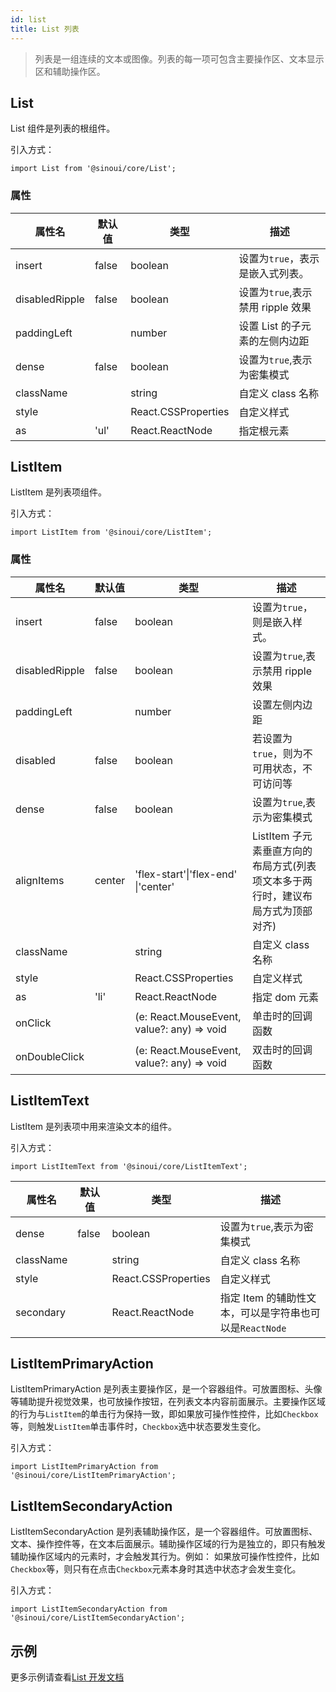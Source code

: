 ```yaml
---
id: list
title: List 列表
---
```


> 列表是一组连续的文本或图像。列表的每一项可包含主要操作区、文本显示区和辅助操作区。

## List

List 组件是列表的根组件。

引入方式：

```tsx
import List from '@sinoui/core/List';
```

### 属性

| 属性名         | 默认值 | 类型                | 描述                              |
| -------------- | ------ | ------------------- | --------------------------------- |
| insert         | false  | boolean             | 设置为`true`，表示是嵌入式列表。  |
| disabledRipple | false  | boolean             | 设置为`true`,表示禁用 ripple 效果 |
| paddingLeft    |        | number              | 设置 List 的子元素的左侧内边距    |
| dense          | false  | boolean             | 设置为`true`,表示为密集模式       |
| className      |        | string              | 自定义 class 名称                 |
| style          |        | React.CSSProperties | 自定义样式                        |
| as             | 'ul'   | React.ReactNode     | 指定根元素                        |

## ListItem

ListItem 是列表项组件。

引入方式：

```tsx
import ListItem from '@sinoui/core/ListItem';
```

### 属性

| 属性名         | 默认值 | 类型                                       | 描述                                                                            |
| -------------- | ------ | ------------------------------------------ | ------------------------------------------------------------------------------- |
| insert         | false  | boolean                                    | 设置为`true`，则是嵌入样式。                                                    |
| disabledRipple | false  | boolean                                    | 设置为`true`,表示禁用 ripple 效果                                               |
| paddingLeft    |        | number                                     | 设置左侧内边距                                                                  |
| disabled       | false  | boolean                                    | 若设置为`true`，则为不可用状态，不可访问等                                      |
| dense          | false  | boolean                                    | 设置为`true`,表示为密集模式                                                     |
| alignItems     | center | 'flex-start'\|'flex-end' \|'center'        | ListItem 子元素垂直方向的布局方式(列表项文本多于两行时，建议布局方式为顶部对齐) |
| className      |        | string                                     | 自定义 class 名称                                                               |
| style          |        | React.CSSProperties                        | 自定义样式                                                                      |
| as             | 'li'   | React.ReactNode                            | 指定 dom 元素                                                                   |
| onClick        |        | (e: React.MouseEvent, value?: any) => void | 单击时的回调函数                                                                |
| onDoubleClick  |        | (e: React.MouseEvent, value?: any) => void | 双击时的回调函数                                                                |

## ListItemText

ListItem 是列表项中用来渲染文本的组件。

引入方式：

```tsx
import ListItemText from '@sinoui/core/ListItemText';
```

| 属性名    | 默认值 | 类型                | 描述                                                    |
| --------- | ------ | ------------------- | ------------------------------------------------------- |
| dense     | false  | boolean             | 设置为`true`,表示为密集模式                             |
| className |        | string              | 自定义 class 名称                                       |
| style     |        | React.CSSProperties | 自定义样式                                              |
| secondary |        | React.ReactNode     | 指定 Item 的辅助性文本，可以是字符串也可以是`ReactNode` |

## ListItemPrimaryAction

ListItemPrimaryAction 是列表主要操作区，是一个容器组件。可放置图标、头像等辅助提升视觉效果，也可放操作按钮，在列表文本内容前面展示。主要操作区域的行为与`ListItem`的单击行为保持一致，即如果放可操作性控件，比如`Checkbox`等，则触发`ListItem`单击事件时，`Checkbox`选中状态要发生变化。

引入方式：

```tsx
import ListItemPrimaryAction from '@sinoui/core/ListItemPrimaryAction';
```

## ListItemSecondaryAction

ListItemSecondaryAction 是列表辅助操作区，是一个容器组件。可放置图标、文本、操作控件等，在文本后面展示。辅助操作区域的行为是独立的，即只有触发辅助操作区域内的元素时，才会触发其行为。例如： 如果放可操作性控件，比如`Checkbox`等，则只有在点击`Checkbox`元素本身时其选中状态才会发生变化。

引入方式：

```tsx
import ListItemSecondaryAction from '@sinoui/core/ListItemSecondaryAction';
```

## 示例

更多示例请查看[List 开发文档](../components/list)
